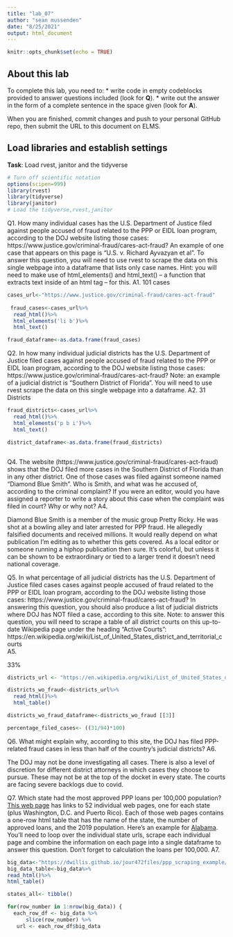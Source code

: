 ```yaml
---
title: "lab_07"
author: "sean mussenden"
date: "8/25/2021"
output: html_document
---
```


```r
knitr::opts_chunk$set(echo = TRUE)
```

## About this lab

To complete this lab, you need to:
* write code in empty codeblocks provided to answer questions included (look for **Q**).
* write out the answer in the form of a complete sentence in the space given (look for **A**).

When you are finished, commit changes and push to your personal GitHub repo, then submit the URL to this document on ELMS.

## Load libraries and establish settings
**Task**: Load rvest, janitor and the tidyverse
```r
# Turn off scientific notation
options(scipen=999)
library(rvest)
library(tidyverse)
library(janitor)
# Load the tidyverse,rvest,janitor

```


Q1. How many individual cases has the U.S. Department of Justice filed against people accused of fraud related to the PPP or EIDL loan program, according to the DOJ website listing those cases: https://www.justice.gov/criminal-fraud/cares-act-fraud?  An example of one case that appears on this page is "U.S. v. Richard Ayvazyan et al". To answer this question, you will need to use rvest to scrape the data on this single webpage into a dataframe that lists only case names. Hint: you will need to make use of html_elements() and html_text() -- a function that extracts text inside of an html tag -- for this.
A1.
101 cases
```r
cases_url<-"https://www.justice.gov/criminal-fraud/cares-act-fraud" 
  
 fraud_cases<-cases_url%>%
  read_html()%>%
  html_elements('li b')%>%
  html_text()

fraud_dataframe<-as.data.frame(fraud_cases)


```

Q2. In how many individual judicial districts has the U.S. Department of Justice filed cases against people accused of fraud related to the PPP or EIDL loan program, according to the DOJ website listing those cases: https://www.justice.gov/criminal-fraud/cares-act-fraud?  Note: an example of a judicial district is "Southern District of Florida". You will need to use rvest scrape the data on this single webpage into a dataframe.
A2.
31 Districts
```r
  
fraud_districts<-cases_url%>%
  read_html()%>%
  html_elements('p b i')%>%
  html_text()

district_dataframe<-as.data.frame(fraud_districts)



```

Q4. The website (https://www.justice.gov/criminal-fraud/cares-act-fraud) shows that the DOJ filed more cases in the Southern District of Florida than in any other district. One of those cases was filed against someone named "Diamond Blue Smith". Who is Smith, and what was he accused of, according to the criminal complaint? If you were an editor, would you have assigned a reporter to write a story about this case when the complaint was filed in court? Why or why not?
A4.

Diamond Blue Smith is a member of the music group Pretty Ricky. He was shot at a bowling alley and later arrested for PPP fraud. He allegedly falsified documents and received millions. It would really depend on what publication I'm editing as to whether this gets covered. As a local editor or someone running a hiphop publication then sure. It's colorful, but unless it can be shown to be extraordinary or tied to a larger trend it doesn't need national coverage.

Q5. In what percentage of all judicial districts has the U.S. Department of Justice filed cases cases against people accused of fraud related to the PPP or EIDL loan program, according to the DOJ website listing those cases: https://www.justice.gov/criminal-fraud/cares-act-fraud? In answering this question, you should also produce a list of judicial districts where DOJ has NOT filed a case, according to this site.  Note: to answer this question, you will need to scrape a table of all district courts on this up-to-date Wikipedia page under the heading "Active Courts": https://en.wikipedia.org/wiki/List_of_United_States_district_and_territorial_courts  
A5.

33%
```r
districts_url <- "https://en.wikipedia.org/wiki/List_of_United_States_district_and_territorial_courts"

districts_wo_fraud<-districts_url%>%
  read_html()%>%
  html_table()

districts_wo_fraud_dataframe<-districts_wo_fraud [[3]]

percentage_filed_cases<- ((31/94)*100)
```
Q6. What might explain why, according to this site, the DOJ has filed PPP-related fraud cases in less than half of the country's judicial districts?
A6. 

The DOJ may not be done investigating all cases. There is also a level of discretion for different district attorneys in which cases they choose to pursue. These may not be at the top of the docket in every state. The courts are facing severe backlogs due to covid. 

Q7. Which state had the most approved PPP loans per 100,000 population? [This web page](https://dwillis.github.io/jour472files/ppp_scraping_example/index.html) has links to 52 individual web pages, one for each state (plus Washington, D.C. and Puerto Rico). Each of those web pages contains a one-row html table that has the name of the state, the number of approved loans, and the 2019 population. Here's an example for [Alabama](https://dwillis.github.io/jour472files/ppp_scraping_example/states/alabama.html). You'll need to loop over the individual state urls, scrape each individual page and combine the information on each page into a single dataframe to answer this question. Don't forget to calculation the loans per 100,000.
A7.
```r
big_data<-"https://dwillis.github.io/jour472files/ppp_scraping_example/index.html"
big_data_table<-big_data%>%
read_html()%>%
html_table()

states_all<- tibble()

for(row_number in 1:nrow(big_data)) {
  each_row_df <- big_data %>%
      slice(row_number) %>%
   url <- each_row_df$big_data


   
   
```

